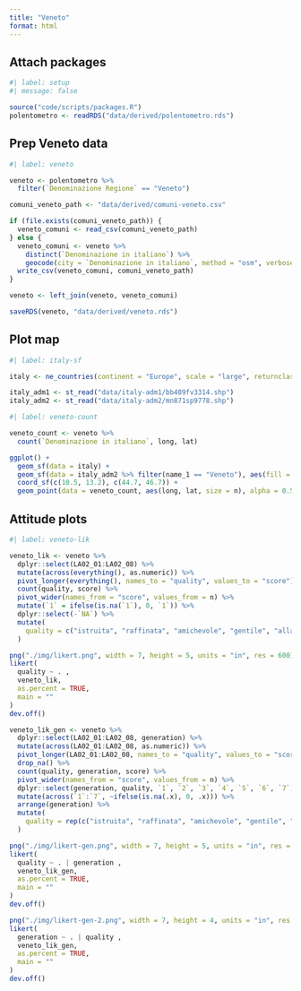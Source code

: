 ```yaml
---
title: "Veneto"
format: html
---
```


## Attach packages

```r
#| label: setup
#| message: false

source("code/scripts/packages.R")
polentometro <- readRDS("data/derived/polentometro.rds")
```

## Prep Veneto data

```r
#| label: veneto

veneto <- polentometro %>%
  filter(`Denominazione Regione` == "Veneto")

comuni_veneto_path <- "data/derived/comuni-veneto.csv"

if (file.exists(comuni_veneto_path)) {
  veneto_comuni <- read_csv(comuni_veneto_path)
} else {
  veneto_comuni <- veneto %>%
    distinct(`Denominazione in italiano`) %>%
    geocode(city = `Denominazione in italiano`, method = "osm", verbose = TRUE)
  write_csv(veneto_comuni, comuni_veneto_path)
}

veneto <- left_join(veneto, veneto_comuni)

saveRDS(veneto, "data/derived/veneto.rds")
```

## Plot map

```r
#| label: italy-sf

italy <- ne_countries(continent = "Europe", scale = "large", returnclass = "sf")

italy_adm1 <- st_read("data/italy-adm1/bb489fv3314.shp")
italy_adm2 <- st_read("data/italy-adm2/mn871sp9778.shp")
```

```r
#| label: veneto-count

veneto_count <- veneto %>%
  count(`Denominazione in italiano`, long, lat)

ggplot() +
  geom_sf(data = italy) +
  geom_sf(data = italy_adm2 %>% filter(name_1 == "Veneto"), aes(fill = name_2), alpha = 0.5) +
  coord_sf(c(10.5, 13.2), c(44.7, 46.7)) +
  geom_point(data = veneto_count, aes(long, lat, size = n), alpha = 0.5)
```

## Attitude plots

```r
#| label: veneto-lik

veneto_lik <- veneto %>%
  dplyr::select(LA02_01:LA02_08) %>%
  mutate(across(everything(), as.numeric)) %>%
  pivot_longer(everything(), names_to = "quality", values_to = "score") %>%
  count(quality, score) %>%
  pivot_wider(names_from = "score", values_from = n) %>%
  mutate(`1` = ifelse(is.na(`1`), 0, `1`)) %>%
  dplyr::select(-`NA`) %>%
  mutate(
    quality = c("istruita", "raffinata", "amichevole", "gentile", "alla moda", "divertente", "ricca", "cittadina")
  )

png("./img/likert.png", width = 7, height = 5, units = "in", res = 600)
likert(
  quality ~ . ,
  veneto_lik,
  as.percent = TRUE,
  main = ""
)
dev.off()

veneto_lik_gen <- veneto %>%
  dplyr::select(LA02_01:LA02_08, generation) %>%
  mutate(across(LA02_01:LA02_08, as.numeric)) %>%
  pivot_longer(LA02_01:LA02_08, names_to = "quality", values_to = "score") %>%
  drop_na() %>%
  count(quality, generation, score) %>%
  pivot_wider(names_from = "score", values_from = n) %>%
  dplyr::select(generation, quality, `1`, `2`, `3`, `4`, `5`, `6`, `7`) %>%
  mutate(across(`1`:`7`, ~ifelse(is.na(.x), 0, .x))) %>%
  arrange(generation) %>%
  mutate(
    quality = rep(c("istruita", "raffinata", "amichevole", "gentile", "alla moda", "divertente", "ricca", "cittadina"), 4)
  )

png("./img/likert-gen.png", width = 7, height = 5, units = "in", res = 600)
likert(
  quality ~ . | generation ,
  veneto_lik_gen,
  as.percent = TRUE,
  main = ""
)
dev.off()

png("./img/likert-gen-2.png", width = 7, height = 4, units = "in", res = 600)
likert(
  generation ~ . | quality ,
  veneto_lik_gen,
  as.percent = TRUE,
  main = ""
)
dev.off()
```
